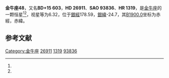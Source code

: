{{Starbox begin
| name = 金牛座48
}}
{{Starbox observe
| epoch = [[J2000.0|J2000.0]]
| constell = [[金牛座|金牛座]]<ref name=SIMBAD>{{cite web
 | url=http://simbad.u-strasbg.fr/simbad/sim-id?Ident=HR+1319
 | title=Pulsating variable Star
 | publisher=Centre de Données astronomiques de Strasbourg
 | work=SIMBAD
 | accessdate=2012-07-13
 | archive-date=2016-03-16
 | archive-url=https://web.archive.org/web/20160316181320/http://simbad.u-strasbg.fr/simbad/sim-id?Ident=HR+1319
 | dead-url=no
 }}</ref><ref name=DATA>{{cite web
 | url=http://vizier.u-strasbg.fr/viz-bin/VizieR-5?-out.add=.&-source=5050&-corr=PK=HR&-out.max=9999&HR=1319
 | title=VizieR Detailed Page
 | accessdate=2012-07-13
 | archive-date=2016-03-05
 | archive-url=https://web.archive.org/web/20160305050436/http://vizier.u-strasbg.fr/viz-bin/VizieR-5?-out.add=.&-source=5050&-corr=PK=HR&-out.max=9999&HR=1319
 | dead-url=no
 }}</ref>
| 星官 = 
| ra = {{RA|4|15|46.3}}<ref name=SIMBAD /><ref name=DATA />
| dec = {{DEC|+15|24|2}}<ref name=SIMBAD /><ref name=DATA />
| appmag_v = 6.32<ref name=SIMBAD /><ref name=DATA />
}}
{{Starbox character
| class = F5V<ref name=SIMBAD /><ref name=DATA />
| b-v = 0.4<ref name=SIMBAD /><ref name=DATA />
| u-b = 0.02<ref name=SIMBAD /><ref name=DATA />
| r-i = 0.21<ref name=SIMBAD /><ref name=DATA />
| variable = 
}}
{{Starbox astrometry
| radial_v = 0.02
| prop_mo_ra = 36
| parallax = 
| p_error = 
}}
{{Starbox catalog
| names =BD+15 603，[[SAO星表|SAO]] 93836，[[HD星表|HD]] 26911，[[HR星表|HR]] 1319}}
{{Starbox reference |Simbad=HR+1319}}
{{Starbox end}}

'''金牛座48'''，又名'''BD+15 603'''，'''HD 26911'''、'''SAO 93836'''、'''HR 1319'''，是[[金牛座|金牛座]]的一颗恒星<ref name=SIMBAD /><ref name=DATA />，视星等为6.32，位于[[銀道座標系|銀經]]178.59，[[銀道座標系|銀緯]]-24.7，其[[B1900.0|B1900.0]]坐标为赤經{{RA|4|10|5.5}}，赤緯{{DEC|+15|-24.7|2}}。

== 参考文献 ==
{{reflist}}

{{star-stub}}

{{金牛座恒星}}
{{星官|毕宿|8|18}}
[[Category:金牛座|Category:金牛座]]
[[Category:HD和HDE天體|26911]]
[[Category:HR天體|1319]]
[[Category:SAO天體|93836]]